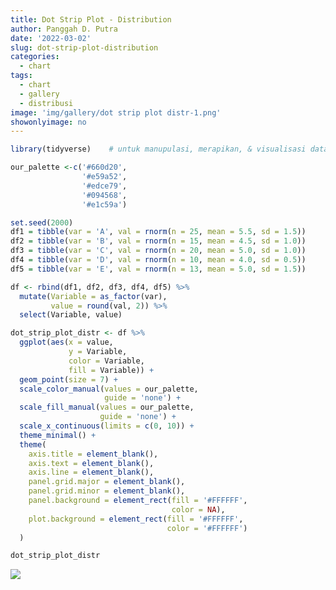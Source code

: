 ```yaml
---
title: Dot Strip Plot - Distribution
author: Panggah D. Putra
date: '2022-03-02'
slug: dot-strip-plot-distribution
categories:
  - chart
tags:
  - chart
  - gallery
  - distribusi
image: 'img/gallery/dot strip plot distr-1.png'
showonlyimage: no
---
```

<!--more-->

```r
library(tidyverse)    # untuk manupulasi, merapikan, & visualisasi data
```

```r
our_palette <-c('#660d20',
                '#e59a52',
                '#edce79',
                '#094568',
                '#e1c59a')
```

```r
set.seed(2000)
df1 = tibble(var = 'A', val = rnorm(n = 25, mean = 5.5, sd = 1.5))
df2 = tibble(var = 'B', val = rnorm(n = 15, mean = 4.5, sd = 1.0))
df3 = tibble(var = 'C', val = rnorm(n = 20, mean = 5.0, sd = 1.0))
df4 = tibble(var = 'D', val = rnorm(n = 10, mean = 4.0, sd = 0.5))
df5 = tibble(var = 'E', val = rnorm(n = 13, mean = 5.0, sd = 1.5))

df <- rbind(df1, df2, df3, df4, df5) %>%
  mutate(Variable = as_factor(var),
         value = round(val, 2)) %>%
  select(Variable, value)
```

```r
dot_strip_plot_distr <- df %>%
  ggplot(aes(x = value,
             y = Variable,
             color = Variable,
             fill = Variable)) +
  geom_point(size = 7) +
  scale_color_manual(values = our_palette,
                     guide = 'none') +
  scale_fill_manual(values = our_palette,
                    guide = 'none') +
  scale_x_continuous(limits = c(0, 10)) +
  theme_minimal() +
  theme(
    axis.title = element_blank(),
    axis.text = element_blank(),
    axis.line = element_blank(),
    panel.grid.major = element_blank(),
    panel.grid.minor = element_blank(),
    panel.background = element_rect(fill = '#FFFFFF',
                                    color = NA),
    plot.background = element_rect(fill = '#FFFFFF',
                                   color = '#FFFFFF')
  )
```

```r
dot_strip_plot_distr
```

![](images/dot strip plot distr-1.png)